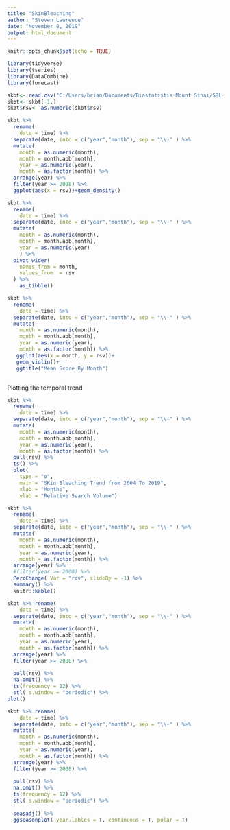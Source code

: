 ```yaml
---
title: "SkinBleaching"
author: "Steven Lawrence"
date: "November 8, 2019"
output: html_document
---
```


```r
knitr::opts_chunk$set(echo = TRUE)
```

```r
library(tidyverse)
library(tseries)
library(DataCombine)
library(forecast)
```


```r

skbt<- read.csv("C:/Users/brian/Documents/Biostatistis Mount Sinai/SBL-Global/drive-download-20190913T154116Z-001/GtrendData/SkinBleachingTime0419.csv", header = T, sep = ",",stringsAsFactors = F, col.names = c("time","rsv"))
skbt<- skbt[-1,]
skbt$rsv<- as.numeric(skbt$rsv)

skbt %>%
  rename(
    date = time) %>% 
  separate(date, into = c("year","month"), sep = "\\-" ) %>% 
  mutate(
    month = as.numeric(month),
    month = month.abb[month],
    year = as.numeric(year),
    month = as.factor(month)) %>%
  arrange(year) %>% 
  filter(year >= 2008) %>% 
  ggplot(aes(x = rsv))+geom_density()


```

```r

skbt %>% 
  rename(
    date = time) %>% 
  separate(date, into = c("year","month"), sep = "\\-" ) %>% 
  mutate(
    month = as.numeric(month),
    month = month.abb[month],
    year = as.numeric(year)
    ) %>% 
  pivot_wider(
    names_from = month,
    values_from  = rsv
  ) %>%
    as_tibble() 
```

```r
 
skbt %>% 
  rename(
    date = time) %>% 
  separate(date, into = c("year","month"), sep = "\\-" ) %>% 
  mutate(
    month = as.numeric(month),
    month = month.abb[month],
    year = as.numeric(year),
    month = as.factor(month)) %>% 
   ggplot(aes(x = month, y = rsv))+
   geom_violin()+
   ggtitle("Mean Score By Month")



```

Plotting the temporal trend

```r
skbt %>% 
  rename(
    date = time) %>% 
  separate(date, into = c("year","month"), sep = "\\-" ) %>% 
  mutate(
    month = as.numeric(month),
    month = month.abb[month],
    year = as.numeric(year),
    month = as.factor(month)) %>%
  pull(rsv) %>% 
  ts() %>% 
  plot(
    type = "o", 
    main = "SKin Bleaching Trend from 2004 To 2019", 
    xlab = "Months", 
    ylab = "Relative Search Volume")


```


```r
skbt %>% 
  rename(
    date = time) %>% 
  separate(date, into = c("year","month"), sep = "\\-" ) %>% 
  mutate(
    month = as.numeric(month),
    month = month.abb[month],
    year = as.numeric(year),
    month = as.factor(month)) %>%
  arrange(year) %>% 
  #filter(year >= 2008) %>% 
  PercChange( Var = "rsv", slideBy = -1) %>% 
  summary() %>% 
  knitr::kable()


```

```r
skbt %>% rename(
    date = time) %>% 
  separate(date, into = c("year","month"), sep = "\\-" ) %>% 
  mutate(
    month = as.numeric(month),
    month = month.abb[month],
    year = as.numeric(year),
    month = as.factor(month)) %>%
  arrange(year) %>% 
  filter(year >= 2008) %>% 
  
  pull(rsv) %>% 
  na.omit() %>% 
  ts(frequency = 12) %>% 
  stl( s.window = "periodic") %>% 
plot()


```

```r

skbt %>% rename(
    date = time) %>% 
  separate(date, into = c("year","month"), sep = "\\-" ) %>% 
  mutate(
    month = as.numeric(month),
    month = month.abb[month],
    year = as.numeric(year),
    month = as.factor(month)) %>%
  arrange(year) %>% 
  filter(year >= 2008) %>% 
  
  pull(rsv) %>% 
  na.omit() %>% 
  ts(frequency = 12) %>% 
  stl( s.window = "periodic") %>% 
  
  seasadj() %>% 
  ggseasonplot( year.lables = T, continuous = T, polar = T)
```

